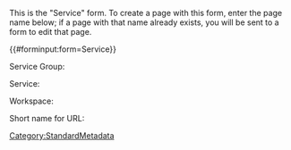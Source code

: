 <noinclude>
This is the "Service" form.
To create a page with this form, enter the page name below;
if a page with that name already exists, you will be sent to a form to edit that page.


{{#forminput:form=Service}}

</noinclude><includeonly>
{{{for template|Service|multiple}}}
Service Group: {{{field|ServiceGroupId|input type=dropdown|cargo table=ServiceGroup|cargo field=Id|mapping template=ServiceGroupMap}}}

{{{field|Id|unique|default=uuid|hidden}}}

Service: {{{field|Name}}}

Workspace: {{{field|workspace_id|input type=dropdown|cargo table=MintyDocsProduct|cargo field=workspace_id}}}

Short name for URL: {{{field|ShortName}}}

{{{end template}}}
{{{standard input|minor edit}}} {{{standard input|watch}}}

{{{standard input|save}}} {{{standard input|cancel}}}
{{HideExpandAll}}
{{FullWidthUtility}}
{{FormCSS}}</includeonly>
<noinclude>[[Category:StandardMetadata]]</noinclude>